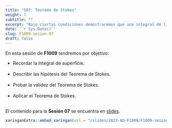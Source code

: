 ```yaml
---
title: "S07: Teorema de Stokes"
weight: 7
subtitle: ""
excerpt: "Bajo ciertas condiciones demostraremos que una integral de línea puede ser igual a una integral de superficie."
date: '`r Sys.Date()`'
slug: F1009-sesion-07
draft: false
---
```


En esta sesión de __F1009__ tendremos por objetivo:

 * Recordar la Integral de superficie. <br/><br/>
 * Describir las hipótesis del Teorema de Stokes. <br/><br/>
 * Probar la validez del Teorema de Stokes. <br/><br/>
 * Aplicar el Teorema de Stokes. <br/><br/>
 
El contenido para la **Sesión 07** se encuentra en [slides](/slides/2023-AD-F1009/F1009-sesion-07).

```r
xaringanExtra::embed_xaringan(url = "/slides/2023-AD-F1009/F1009-sesion-07", ratio = "4:3")
```
